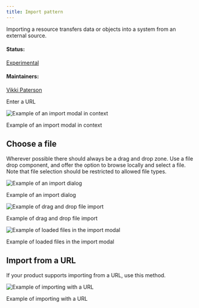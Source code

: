 ```yaml
---
title: Import pattern
---
```


<PageDescription>

Importing a resource transfers data or objects into a system from an external source.

</PageDescription>

#### Status:

[Experimental](experimental/about)

#### Maintainers:

[Vikki Paterson](https://github.com/vikkipaterson)


<AnchorLink>Enter a URL</AnchorLink>

</AnchorLinks>

![Example of an import modal in context](/images/0.5.png)

<Caption>Example of an import modal in context</Caption>

## Choose a file

Wherever possible there should always be a drag and drop zone. Use a file drop component, and offer the option to browse locally and select a file. Note that file selection should be restricted to allowed file types.

<Row>
<Column colLg={8}>

![Example of an import dialog](/images/2.png)

<Caption>Example of an import dialog</Caption>

</Column>
</Row>

<Row>
<Column colLg={8}>

![Example of drag and drop file import](/images/3.png)

<Caption>Example of drag and drop file import</Caption>

</Column>
</Row>

<Row>
<Column colLg={8}>

![Example of loaded files in the import modal](/images/4.png)

<Caption>Example of loaded files in the import modal</Caption>

</Column>
</Row>

## Import from a URL

If your product supports importing from a URL, use this method.

<Row>
<Column colLg={8}>

![Example of importing with a URL](images/5.png)

<Caption>Example of importing with a URL</Caption>

</Column>
</Row>
